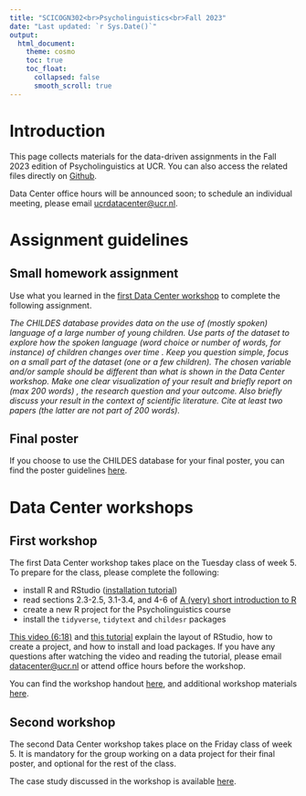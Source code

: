 ```yaml
---
title: "SCICOGN302<br>Psycholinguistics<br>Fall 2023"
date: "Last updated: `r Sys.Date()`"
output: 
  html_document:
    theme: cosmo
    toc: true
    toc_float:
      collapsed: false
      smooth_scroll: true
---
```


# Introduction

This page collects materials for the data-driven assignments in the Fall 2023 edition of Psycholinguistics at UCR.
You can also access the related files directly on [Github](https://github.com/ucrdatacenter/projects).

Data Center office hours will be announced soon; to schedule an individual meeting, please email [ucrdatacenter@ucr.nl](mailto:ucrdatacenter@ucr.nl).

# Assignment guidelines

## Small homework assignment

Use what you learned in the [first Data Center workshop](SCICOGN302_2023h2/workshop1) to complete the following assignment.

*The CHILDES database provides data on the use of (mostly spoken) language of a large number of young children. Use parts of the dataset to explore how the spoken language (word choice or number of words, for instance) of children changes over time . Keep you question simple, focus on a small part of the dataset (one or a few children). The chosen variable and/or sample should be different than what is shown in the Data Center workshop. Make one clear visualization of your result and briefly report on (max 200 words) , the research question and your outcome. Also briefly discuss your result in the context of scientific literature. Cite at least two papers (the latter are not part of 200 words).*

## Final poster

If you choose to use the CHILDES database for your final poster, you can find the poster guidelines [here](SCICOGN302_2023h2/poster_guidelines).

# Data Center workshops

## First workshop

The first Data Center workshop takes place on the Tuesday class of week 5.
To prepare for the class, please complete the following:

* install R and RStudio ([installation tutorial](https://ucrdatacenter.github.io/tutorial/r_install.html))
* read sections 2.3-2.5, 3.1-3.4, and 4-6 of [A (very) short introduction to R](https://github.com/ClaudiaBrauer/A-very-short-introduction-to-R/blob/master/documents/A%20(very)%20short%20introduction%20to%20R.pdf)
* create a new R project for the Psycholinguistics course 
* install the `tidyverse`, `tidytext` and `childesr` packages

[This video (6:18)](https://vimeo.com/860596815/4a202dd077?share=copy) and [this tutorial](https://ucrdatacenter.github.io/tutorial/r_basics.html) explain the layout of RStudio, how to create a project, and how to install and load packages.
If you have any questions after watching the video and reading the tutorial, please email [datacenter@ucr.nl](mailto:datacenter@ucr.nl) or attend office hours before the workshop.

You can find the workshop handout [here](SCICOGN302_2023h2/workshop1), and additional workshop materials [here](SCICOGN302_2023h2/workshop1extra).

## Second workshop

The second Data Center workshop takes place on the Friday class of week 5.
It is mandatory for the group working on a data project for their final poster, and optional for the rest of the class.

The case study discussed in the workshop is available [here](SCICOGN302_2023h2/workshop2).